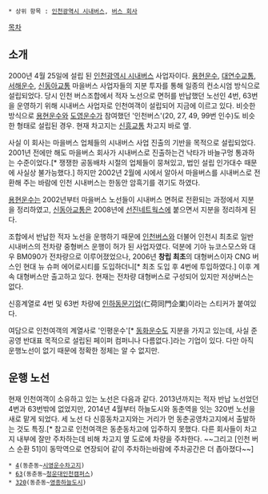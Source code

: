  * 상위 항목 : [[인천광역시 시내버스]], [[버스 회사]]

[[목차]]
== 소개 ==
2000년 4월 25일에 설립 된 [[인천광역시 시내버스]] 사업자이다. [[용현운수]], [[도영운수|대연수교통]], [[신흥교통|서해운수]], [[신동아교통]] 마을버스 사업자들의 지분 투자를 통해 일종의 컨소시엄 방식으로 설립되었다. 당시 인천 버스조합에서 적자 노선으로 면허를 반납했던 노선인 4번, 63번을 운영하기 위해 시내버스 사업자로 인천여객이 설립되어 지금에 이르고 있다. 비슷한 방식으로 [[용현운수]]와 [[도영운수]]가 참여했던 '인천버스'(20, 27, 49, 99번 인수)도 비슷한 형태로 설립된 경우. 현재 차고지는 [[신흥교통]] 차고지 바로 옆.

사실 이 회사는 마을버스 업체들의 시내버스 사업 진출의 기반을 목적으로 설립되었다. 2001년 전에만 해도 마을버스 회사가 시내버스로 진출하는건 낙타가 바늘구멍 통과하는 수준이었다.[* 쟁쟁한 공동배차 시절의 업체들이 뭉쳐있고, 법인 설립 인가대수 때문에 사실상 불가능했다.] 하지만 2002년 2월에 시에서 알아서 마을버스를 시내버스로 전환해 주는 바람에 인천 시내버스는 한동안 암흑기를 겪기도 하였다.

[[용현운수]]는 2002년부터 마을버스 노선들이 시내버스 면허로 전환되는 과정에서 지분을 정리하였고, [[신동아교통]]은 2008년에 [[선진네트웍스]]에 붙으면서 지분을 정리하게 된다.

조합에서 반납한 적자 노선을 운행하기 때문에 [[인천버스]]와 더불어 인천시 최초로 일반 시내버스의 전차량 중형버스 운행이 허가 된 사업자였다. 덕분에 기아 뉴코스모스와 대우 BM090가 전차량으로 이루어졌었으나, 2006년 '''창립 최초'''의 대형버스이자 CNG 버스인 현대 뉴 슈퍼 에어로시티를 도입하더니[* 최초 도입 후 4번에 투입하였다.] 이후 계속 대형버스만 출고하고 있다. 현재는 전차량 대형버스로 구성되어 있지만 저상버스는 없다.

신흥계열로 4번 및 63번 차량에 [[인하대학교|인하]]동문기업(仁荷同門企業)이라는 스티커가 붙여있다.

여담으로 인천여객의 계열사로 '인평운수'[* [[동화운수]]도 지분을 가지고 있는데, 사실 준공영 반대표 목적으로 설립된 페이퍼 컴퍼니나 다름없다.]라는 기업이 있다. 다만 아직 운행노선이 없기 때문에 정확한 정체는 알 수 없지만.
== 운행 노선 ==
현재 인천여객이 소유하고 있는 노선은 다음과 같다. 2013년까지는 적자 반납 노선었던 4번과 63번밖에 없었지만, 2014년 4월부터 하늘도시와 동춘역을 잇는 320번 노선을 새로 맡게 되었다. 세 노선 다 신흥동차고지와는 거리가 먼 동춘공영차고지에서 출발하는 것도 특징.[* 참고로 인천여객은 동춘동차고에 입주하지 못했다. 다른 회사들이 차고지 내부에 잘만 주차하는데 비해 차고지 옆 도로에 차량을 주차한다. ~~그리고 [인천 버스 순환 51]이 동막역으로 연장되어 같이 주차하는바람에 주차공간은 더 좁아졌다~~]

 * [[인천 버스 4|4]](동춘동~[[시영운수]]차고지)
 * [[인천 버스 63|63]](동춘동~[[청운대학교|청운대]]인천캠퍼스)
 * [[인천 버스 320|320]](동춘동~[[영종하늘도시]])

